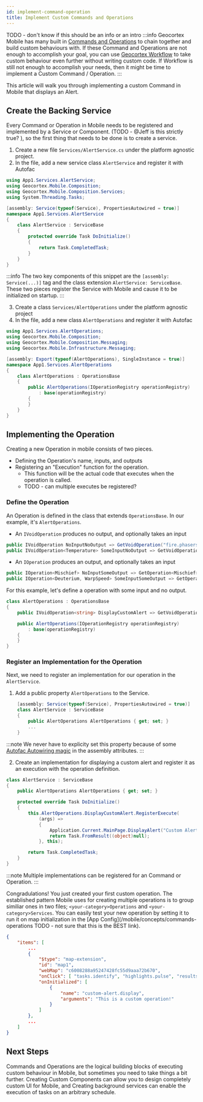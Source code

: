 ```yaml
---
id: implement-command-operation
title: Implement Custom Commands and Operations
---
```



TODO - don't know if this should be an info or an intro
:::info
Geocortex Mobile has many built in [Commands and Operations](/docs/mobile/concepts/commands-operations) to chain together and build custom behaviours with. If these Command and Operations are not enough to accomplish your goal, you can use [Geocortex Workflow](/docs/mobile/use-cases/change-default-search-behaviour) to take custom behaviour even further without writing custom code. If Workflow is still not enough to accomplish your needs, then it might be time to implement a Custom Command / Operation.
:::

This article will walk you through implementing a custom Command in Mobile that displays an Alert.

<PrereqsSnippet />

## Create the Backing Service

Every Command or Operation in Mobile needs to be registered and implemented by a Service or Component. (TODO - @Jeff is this strictly true? ), so the first thing that needs to be done is to create a service.

1. Create a new file `Services/AlertService.cs` under the platform agnostic project.
2. In the file, add a new service class `AlertService` and register it with Autofac

```csharp
using App1.Services.AlertService;
using Geocortex.Mobile.Composition;
using Geocortex.Mobile.Composition.Services;
using System.Threading.Tasks;

[assembly: Service(typeof(Service), PropertiesAutowired = true)]
namespace App1.Services.AlertService
{
    class AlertService : ServiceBase
    {
        protected override Task DoInitialize()
        {
            return Task.CompletedTask;
        }
    }
}
```

:::info
The two key components of this snippet are the `[assembly: Service(...)]` tag and the class extension `AlertService: ServiceBase`. These two pieces register the Service with Mobile and cause it to be initialized on startup.
:::

3. Create a class `Services/AlertOperations` under the platform agnostic project
4. In the file, add a new class `AlertOperations` and register it with Autofac

```csharp
using App1.Services.AlertOperations;
using Geocortex.Mobile.Composition;
using Geocortex.Mobile.Composition.Messaging;
using Geocortex.Mobile.Infrastructure.Messaging;

[assembly: Export(typeof(AlertOperations), SingleInstance = true)]
namespace App1.Services.AlertOperations
{
    class AlertOperations : OperationsBase
    {
        public AlertOperations(IOperationRegistry operationRegistry)
            : base(operationRegistry)
        {
        }
    }
}
```

## Implementing the Operation

Creating a new Operation in mobile consists of two pieces.

-   Defining the Operation's name, inputs, and outputs
-   Registering an "Execution" function for the operation.
    -   This function will be the actual code that executes when the operation is called.
    -   TODO - can multiple executes be registered?

### Define the Operation

An Operation is defined in the class that extends `OperationsBase`. In our example, it's `AlertOperations`.

-   An `IVoidOperation` produces no output, and optionally takes an input

```csharp
public IVoidOperation NoInputNoOutput => GetVoidOperation("fire.phasers");
public IVoidOperation<Temperature> SomeInputNoOutput => GetVoidOperation<Temperature>("tea.earlgrey");
```

-   An `IOperation` produces an output, and optionally takes an input

```csharp
public IOperation<Mischief> NoInputSomeOutput => GetOperation<Mischief>("q.appear");
public IOperation<Deuterium, WarpSpeed> SomeInputSomeOutput => GetOperation<Deuterium, WarpSpeed>("warpdrive.engage");
```

For this example, let's define a operation with some input and no output.

```csharp
class AlertOperations : OperationsBase
{
    public IVoidOperation<string> DisplayCustomAlert => GetVoidOperation<string>("custom-alert.display");

    public AlertOperations(IOperationRegistry operationRegistry)
        : base(operationRegistry)
    {
    }
}
```

### Register an Implementation for the Operation

Next, we need to register an implementation for our operation in the `AlertService`.

1. Add a public property `AlertOperations` to the Service.

```csharp
    [assembly: Service(typeof(Service), PropertiesAutowired = true)]
    class AlertService : ServiceBase
    {
        public AlertOperations AlertOperations { get; set; }
        ...
    }
```

:::note
We never have to explicity set this property because of some [Autofac Autowiring magic](https://autofaccn.readthedocs.io/en/latest/register/prop-method-injection.html) in the assembly attributes.
:::

2. Create an implementation for displaying a custom alert and register it as an execution with the operation definition.

```csharp
class AlertService : ServiceBase
{
    public AlertOperations AlertOperations { get; set; }

    protected override Task DoInitialize()
    {
        this.AlertOperations.DisplayCustomAlert.RegisterExecute(
            (args) =>
            {
                Application.Current.MainPage.DisplayAlert("Custom Alert", args, "OK");
                return Task.FromResult((object)null);
            }, this);

        return Task.CompletedTask;
    }
}
```

:::note
Multiple implementations can be registered for an Command or Operation.
:::

Congradulations! You just created your first custom operation. The established pattern Mobile uses for creating multiple operations is to group similiar ones in two files; `<your-category>Operations` and `<your-category>Services`. You can easily test your new operation by setting it to run it on map initialization in the [App Config](/mobile/concepts/commands-operations TODO - not sure that this is the BEST link).

```json
{
    "items": [
        ...
        {
            "$type": "map-extension",
            "id": "map1",
            "webMap": "c6008288a95247428fc55d9aaa72b670",
            "onClick": [ "tasks.identify", "highlights.pulse", "results.display" ],
            "onInitialized": [
                {
                    "name": "custom-alert.display",
                    "arguments": "This is a custom operation!"
                }
            ]
        },
        ...
    ]
}
```

## Next Steps

Commands and Operations are the logical building blocks of executing custom behaviour in Mobile, but sometimes you need to take things a bit further. Creating Custom Components can allow you to design completely custom UI for Mobile, and Creating background services can enable the execution of tasks on an arbitrary schedule.

<UseCaseContainer>
    <UseCaseCard
        title="Commands and Operations"
        description="Learn more about Commands and Operations"
        link="/docs/mobile/concepts/commands-operations"
    />
    <UseCaseCard
        title="Implement a Custom Component with UI"
        description="Learn how to implement a custom Component using the Mobile SDK"
        link="./implement-component-with-ui"
    />
    <UseCaseCard
        title="Implement a background service"
        description="Learn how to implement a background Service using the Mobile SDK"
        link="./implement-background-service"
    />
</UseCaseContainer>
